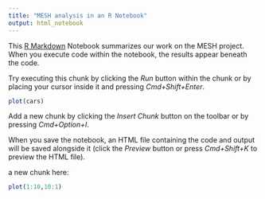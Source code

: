 ```yaml
---
title: "MESH analysis in an R Notebook"
output: html_notebook
---
```


This [R Markdown](http://rmarkdown.rstudio.com) Notebook summarizes our work on the MESH project. When you execute code within the notebook, the results appear beneath the code. 

Try executing this chunk by clicking the *Run* button within the chunk or by placing your cursor inside it and pressing *Cmd+Shift+Enter*. 

```r
plot(cars)
```

Add a new chunk by clicking the *Insert Chunk* button on the toolbar or by pressing *Cmd+Option+I*.

When you save the notebook, an HTML file containing the code and output will be saved alongside it (click the *Preview* button or press *Cmd+Shift+K* to preview the HTML file).

a new chunk here:

```r
plot(1:10,10:1)
```

